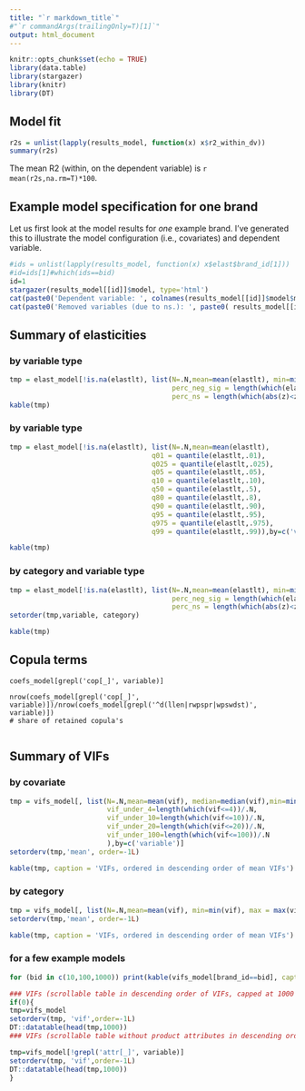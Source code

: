 ```yaml
---
title: "`r markdown_title`" 
#"`r commandArgs(trailingOnly=T)[1]`"
output: html_document
---
```


```r
knitr::opts_chunk$set(echo = TRUE)
library(data.table)
library(stargazer)
library(knitr)
library(DT)

```

## Model fit

```r
r2s = unlist(lapply(results_model, function(x) x$r2_within_dv))
summary(r2s)
```

The mean R2 (within, on the dependent variable) is `r mean(r2s,na.rm=T)*100`.

## Example model specification for one brand

Let us first look at the model results for *one* example brand. I've generated this to illustrate the model configuration (i.e., covariates) and dependent variable.

```r
#ids = unlist(lapply(results_model, function(x) x$elast$brand_id[1]))
#id=ids[1]#which(ids==bid)
id=1
stargazer(results_model[[id]]$model, type='html')
cat(paste0('Dependent variable: ', colnames(results_model[[id]]$model$model)[id]), fill =T)
cat(paste0('Removed variables (due to ns.): ', paste0( results_model[[id]]$kicked_out_coefs, collapse=', ')), fill =T)

```

## Summary of elasticities

### by variable type

```r


tmp = elast_model[!is.na(elastlt), list(N=.N,mean=mean(elastlt), min=min(elastlt), max = max(elastlt), sd=sd(elastlt), perc_pos_sig = length(which(elastlt>0&abs(z)>=zval_sig))/.N,
                                        perc_neg_sig = length(which(elastlt<0&abs(z)>=zval_sig))/.N,
                                        perc_ns = length(which(abs(z)<zval_sig))/.N),by=c('variable')]
kable(tmp)
```

### by variable type

```r

tmp = elast_model[!is.na(elastlt), list(N=.N,mean=mean(elastlt), 
                                   q01 = quantile(elastlt,.01),
                                   q025 = quantile(elastlt,.025),
                                   q05 = quantile(elastlt,.05),
                                   q10 = quantile(elastlt,.10),
                                   q50 = quantile(elastlt,.5),
                                   q80 = quantile(elastlt,.8),
                                   q90 = quantile(elastlt,.90),
                                   q95 = quantile(elastlt,.95),
                                   q975 = quantile(elastlt,.975),
                                   q99 = quantile(elastlt,.99)),by=c('variable')]

kable(tmp)
```

### by category and variable type

```r

tmp = elast_model[!is.na(elastlt), list(N=.N,mean=mean(elastlt), min=min(elastlt), max = max(elastlt), sd=sd(elastlt), perc_pos_sig = length(which(elastlt>0&abs(z)>=zval_sig))/.N,
                                        perc_neg_sig = length(which(elastlt<0&abs(z)>=zval_sig))/.N,
                                        perc_ns = length(which(abs(z)<zval_sig))/.N),by=c('variable', 'category')]
setorder(tmp,variable, category)

kable(tmp)

```



## Copula terms


```r.
coefs_model[grepl('cop[_]', variable)]

nrow(coefs_model[grepl('cop[_]', variable)])/nrow(coefs_model[grepl('^d(llen|rwpspr|wpswdst)', variable)])
# share of retained copula's


```

## Summary of VIFs

### by covariate

```r

tmp = vifs_model[, list(N=.N,mean=mean(vif), median=median(vif),min=min(vif), max = max(vif),
                        vif_under_4=length(which(vif<=4))/.N, 
                        vif_under_10=length(which(vif<=10))/.N,
                        vif_under_20=length(which(vif<=20))/.N,
                        vif_under_100=length(which(vif<=100))/.N
                        ),by=c('variable')]
setorderv(tmp,'mean', order=-1L)

kable(tmp, caption = 'VIFs, ordered in descending order of mean VIFs')

```

### by category

```r

tmp = vifs_model[, list(N=.N,mean=mean(vif), min=min(vif), max = max(vif)),by=c('category')]
setorderv(tmp,'mean', order=-1L)

kable(tmp, caption = 'VIFs, ordered in descending order of mean VIFs')

```

### for a few example models

```r
for (bid in c(10,100,1000)) print(kable(vifs_model[brand_id==bid], caption = paste0('VIFs for brand_id ', bid)))
```



```r
### VIFs (scrollable table in descending order of VIFs, capped at 1000 entries)
if(0){
tmp=vifs_model
setorderv(tmp, 'vif',order=-1L)
DT::datatable(head(tmp,1000))
### VIFs (scrollable table without product attributes in descending order of VIFs, capped at 1000 entries)

tmp=vifs_model[!grepl('attr[_]', variable)]
setorderv(tmp, 'vif',order=-1L)
DT::datatable(head(tmp,1000))
}
```
